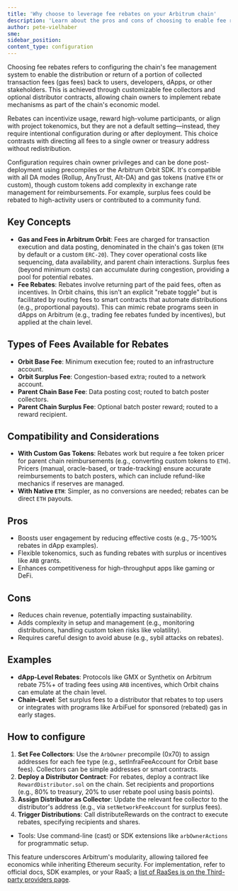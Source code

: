 ```yaml
---
title: 'Why choose to leverage fee rebates on your Arbitrum chain'
description: 'Learn about the pros and cons of choosing to enable fee rebates for your chain.'
author: pete-vielhaber
sme:
sidebar_position:
content_type: configuration
---
```


Choosing fee rebates refers to configuring the chain's fee management system to enable the distribution or return of a portion of collected transaction fees (gas fees) back to users, developers, dApps, or other stakeholders. This is achieved through customizable fee collectors and optional distributor contracts, allowing chain owners to implement rebate mechanisms as part of the chain's economic model.

Rebates can incentivize usage, reward high-volume participants, or align with project tokenomics, but they are not a default setting—instead, they require intentional configuration during or after deployment. This choice contrasts with directing all fees to a single owner or treasury address without redistribution.

Configuration requires chain owner privileges and can be done post-deployment using precompiles or the Arbitrum Orbit SDK. It's compatible with all DA modes (Rollup, AnyTrust, Alt-DA) and gas tokens (native `ETH` or custom), though custom tokens add complexity in exchange rate management for reimbursements. For example, surplus fees could be rebated to high-activity users or contributed to a community fund.

## Key Concepts

- **Gas and Fees in Arbitrum Orbit**: Fees are charged for transaction execution and data posting, denominated in the chain's gas token (`ETH` by default or a custom `ERC-20`). They cover operational costs like sequencing, data availability, and parent chain interactions. Surplus fees (beyond minimum costs) can accumulate during congestion, providing a pool for potential rebates.
- **Fee Rebates**: Rebates involve returning part of the paid fees, often as incentives. In Orbit chains, this isn't an explicit "rebate toggle" but is facilitated by routing fees to smart contracts that automate distributions (e.g., proportional payouts). This can mimic rebate programs seen in dApps on Arbitrum (e.g., trading fee rebates funded by incentives), but applied at the chain level.

## Types of Fees Available for Rebates

- **Orbit Base Fee**: Minimum execution fee; routed to an infrastructure account.
- **Orbit Surplus Fee**: Congestion-based extra; routed to a network account.
- **Parent Chain Base Fee**: Data posting cost; routed to batch poster collectors.
- **Parent Chain Surplus Fee**: Optional batch poster reward; routed to a reward recipient.

## Compatibility and Considerations

- **With Custom Gas Tokens**: Rebates work but require a fee token pricer for parent chain reimbursements (e.g., converting custom tokens to `ETH`). Pricers (manual, oracle-based, or trade-tracking) ensure accurate reimbursements to batch posters, which can include refund-like mechanics if reserves are managed.
- **With Native `ETH`**: Simpler, as no conversions are needed; rebates can be direct `ETH` payouts.

## Pros

- Boosts user engagement by reducing effective costs (e.g., 75-100% rebates in dApp examples).
- Flexible tokenomics, such as funding rebates with surplus or incentives like `ARB` grants.
- Enhances competitiveness for high-throughput apps like gaming or DeFi.

## Cons

- Reduces chain revenue, potentially impacting sustainability.
- Adds complexity in setup and management (e.g., monitoring distributions, handling custom token risks like volatility).
- Requires careful design to avoid abuse (e.g., sybil attacks on rebates).

## Examples

- **dApp-Level Rebates**: Protocols like GMX or Synthetix on Arbitrum rebate 75%+ of trading fees using `ARB` incentives, which Orbit chains can emulate at the chain level.
- **Chain-Level**: Set surplus fees to a distributor that rebates to top users or integrates with programs like ArbiFuel for sponsored (rebated) gas in early stages.

## How to configure

1. **Set Fee Collectors**: Use the `ArbOwner` precompile (0x70) to assign addresses for each fee type (e.g., setInfraFeeAccount for Orbit base fees). Collectors can be simple addresses or smart contracts.
2. **Deploy a Distributor Contract**: For rebates, deploy a contract like `RewardDistributor.sol` on the chain. Set recipients and proportions (e.g., 80% to treasury, 20% to user rebate pool using basis points).
3. **Assign Distributor as Collector**: Update the relevant fee collector to the distributor's address (e.g., via `setNetworkFeeAccount` for surplus fees).
4. **Trigger Distributions**: Call distributeRewards on the contract to execute rebates, specifying recipients and shares.

- Tools: Use command-line (cast) or SDK extensions like `arbOwnerActions` for programmatic setup.

This feature underscores Arbitrum's modularity, allowing tailored fee economics while inheriting Ethereum security. For implementation, refer to official docs, SDK examples, or your RaaS; a [list of RaaSes is on the Third-party providers page](/launch-arbitrum-chain/third-party-integrations/third-party-providers.mdx#rollup-as-a-service-raas-providers).
